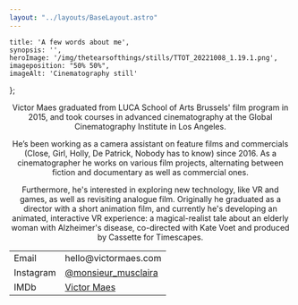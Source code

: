 ```yaml
---
layout: "../layouts/BaseLayout.astro"
---
```

    title: 'A few words about me',
    synopsis: '',
    heroImage: '/img/thetearsofthings/stills/TTOT_20221008_1.19.1.png',
    imageposition: "50% 50%",
    imageAlt: 'Cinematography still'
};

<center>

<ProjectHero title={meta.title} synopsis={meta.synopsis} heroImage={meta.heroImage} alt={meta.imageAlt} imageposition={meta.imageposition} />

<article class="prose mt-5 text-base-100">

Victor Maes graduated from LUCA School of Arts Brussels' film program in 2015, and took courses in advanced cinematography at the Global Cinematography Institute in Los Angeles.

He’s been working as a camera assistant on feature films and commercials (Close, Girl, Holly, De Patrick, Nobody has to know) since 2016. As a cinematographer he works on various film projects, alternating between fiction and documentary as well as commercial ones. 

Furthermore, he's interested in exploring new technology, like VR and games, as well as revisiting analogue film. Originally he graduated as a director with a short animation film, and currently he's developing an animated, interactive VR experience: a magical-realist tale about an elderly woman with Alzheimer's disease, co-directed with Kate Voet and produced by Cassette for Timescapes.
</article>

<article class="hero text-secondary" >
    <table class="table-auto border-separate border-spacing-x-3 mt-5 mb-5 ">
        <tbody>
            <tr>
                <td class="text-right font-light">Email</td>
                <td class="text-left font-bold">hello@victormaes.com</td>
            </tr>
            <tr>
                <td class="text-right font-light">Instagram</td>
                <td class="text-left font-bold"><a href="www.instagram.com/monsieur_musclaira/">@monsieur_musclaira</a></td>
            </tr>
            <tr>
                <td class="text-right font-light">IMDb</td>
                <td class="text-left font-bold"><a href="https://www.imdb.com/name/nm4866929//">Victor Maes</a></td>
            </tr>
        </tbody>
    </table>
</article>

<section class="hero">
    <div class="hero-content" data-te-lightbox-init>  
        <ContentPicture image="/img/thetearsofthings/stills/TTOT_20212101_1.1.1.png" alt={meta.imageAlt} />
    </div>
</section>

</center>